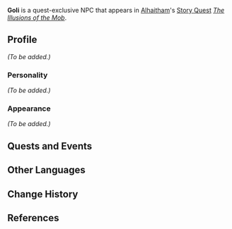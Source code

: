 {{Meta
<!-- Remove this template after adding the missing info -->
|missing_NPC_profile  = yes
<!--
|missing_NPC_idle     = yes
|missing_NPC_dialogue = yes
-->
}}
{{Character Infobox
|type             = Quest NPC
|image            = NPC Goli.png
|realname         = <!-- Optional, if different from in-game name -->
|deceased         = <!-- Past (for deceased prior to events of the game) or free response -->
|region           = Sumeru
|location         = <!-- Where the character appears, if different from Region -->
|affiliation      = Kshahrewar
|title            = 

|ancestry         = <!-- Clan/family -->
|father           = 
|mother           = 
|spouse           = 
|sibling          = 
|child            = 
|relative         = 

|voiceEN          = [[imdb:nm12657348|Addie Nofal]]<ref>Twitter: [https://twitter.com/addienof/status/1615907288862330883 EN VA Self Announcement]</ref>
|voiceCN          = 
|voiceJP          = 
|dialoguereward   = 
}}
'''Goli''' is a quest-exclusive NPC that appears in [[Alhaitham]]'s [[Story Quest]] ''[[The Illusions of the Mob]]''.
<!--
==Location==
{{subst:#tag:gallery|
NPC Location {{subst:PAGENAME}}.png{{subst:!}}{{subst:PAGENAME}}'s location
NPC Location {{subst:PAGENAME}} Context.png{{subst:!}}Additional context
}}
-->
==Profile==
<!--Detailed story/lore information goes here.-->
''(To be added.)''

===Personality===
''(To be added.)''

===Appearance===
<!--Keep appearance section short and concise. Limit to 2 paragraphs with 3-4 sentences each.-->
''(To be added.)''

==Quests and Events==
{{Quests and Events}}
<!--
==Idle Quotes==
{{Dialogue start}}
: {{DIcon|Idle}} {{Tx}}
:: {{A|VO {{subst:PAGENAME}} 01.ogg}} "{{Tx}}"
{{Dialogue end}}

==Dialogue==
{{Dialogue start}}
:'''{{subst:PAGENAME}}:'''
:{{DIcon}}
{{Dialogue end}}
<!--
==Event Dialogue==
===Event Name===
{{Dialogue start}}
:'''{{subst:PAGENAME}}:'''
{{Dialogue end}}

==Trivia==
* 
-->
==Other Languages==
{{Other Languages
|default_hidden = 1
|en      = Goli
|zhs     = 戈莉
|zhs_rm  = Gēlì
|zht     = 戈莉
|zht_rm  = Gēlì
|ja      = ゴリ
|ja_rm   = Gori
|ko      = 골리
|es      = Goli
|fr      = Goli
|ru      = Голи
|th      = Goli
|vi      = Goli
|de      = Goli
|id      = Goli
|pt      = Goli
|tr      = Goli
|it      = Goli
}}

==Change History==
{{Change History|3.4}}

==References==
{{Reflist}}